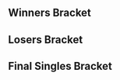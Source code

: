 {{DISPLAYTITLE:Justice 4: Singles Bracket}}{{SetGame|melee}}
{{tabs static
|name1=Overview
|link1=Justice/4
|name2=Singles Bracket
|link2=Justice/4/Singles Bracket
|name3=Doubles Bracket
|link3=Justice/4/Doubles Bracket
|This=2
}}
==Winners Bracket==
{{64DEWBracketA
|tourneylink=Justice/4
|tourneyname=Justice 4
|r1m1p1=Armada |r1m1p1flag=se |r1m1p1score={{win}} |r1m1win=1
|r1m1p2=Bye |r1m1p2flag= |r1m1p2score=
|r1m2p1=CheezPuff |r1m2p1flag=us |r1m2p1score={{win}} |r1m2win=1
|r1m2p2=Shminkledorf |r1m2p2flag=us |r1m2p2score=
|r1m3p1=G$ |r1m3p1flag=us |r1m3p1score={{win}} |r1m3win=1
|r1m3p2=Bye |r1m3p2flag= |r1m3p2score=
|r1m4p1=MattDotZeb |r1m4p1flag=us |r1m4p1score={{win}} |r1m4win=1
|r1m4p2=Rykard |r1m4p2flag=us |r1m4p2score=
|r1m5p1=JSex |r1m5p1flag=us |r1m5p1score={{win}} |r1m5win=1
|r1m5p2=Bye |r1m5p2flag= |r1m5p2score=
|r1m6p1=Slox |r1m6p1flag=us |r1m6p1score={{win}} |r1m6win=1
|r1m6p2=Hungry Pigeon |r1m6p2flag=us |r1m6p2score=
|r1m7p1=dudutsai |r1m7p1flag=us |r1m7p1score={{win}} |r1m7win=1
|r1m7p2=Bye |r1m7p2flag= |r1m7p2score=
|r1m8p1=Green Ranger |r1m8p1flag=us |r1m8p1score={{win}} |r1m8win=1
|r1m8p2=Garth |r1m8p2flag= |r1m8p2score=

|r1m9p1=Zhu |r1m9p1flag=us |r1m9p1score={{win}} |r1m9win=1
|r1m9p2=Bye |r1m9p2flag= |r1m9p2score=
|r1m10p1=Stro |r1m10p1flag=us |r1m10p1score= |r1m10win=2
|r1m10p2=Emukiller |r1m10p2flag=us |r1m10p2score={{win}}
|r1m11p1=Animal |r1m11p1flag=us |r1m11p1score={{win}} |r1m11win=1
|r1m11p2=Bye |r1m11p2flag= |r1m11p2score=
|r1m12p1=Phish-it |r1m12p1flag=us |r1m12p1score={{win}} |r1m12win=1
|r1m12p2=GP |r1m12p2flag= |r1m12p2score=
|r1m13p1=DJ Nintendo |r1m13p1flag=us |r1m13p1score={{win}} |r1m13win=1
|r1m13p2=Bye |r1m13p2flag= |r1m13p2score=
|r1m14p1=HectoHertz |r1m14p1flag=us |r1m14p1score={{win}} |r1m14win=1
|r1m14p2=Tichinde925 |r1m14p2flag=us |r1m14p2score=
|r1m15p1=Widl |r1m15p1flag=no |r1m15p1score={{win}} |r1m15win=1
|r1m15p2=Bye |r1m15p2flag= |r1m15p2score=
|r1m16p1=Skrach |r1m16p1flag=us |r1m16p1score={{win}} |r1m16win=1
|r1m16p2=Walnut |r1m16p2flag= |r1m16p2score=

|r1m17p1=Hax |r1m17p1flag=us |r1m17p1score={{win}} |r1m17win=1
|r1m17p2=Bye |r1m17p2flag= |r1m17p2score=

|r1m18p1=Bolt |r1m18p1flag=us |r1m18p1score=0 |r1m18win=2
|r1m18p2=Vino |r1m18p2flag=us |r1m18p2score=2
|r1m18p1char1=falco |r1m18p2char1=marth |r1m18p1stock1=0 |r1m18p2stock1=1 |r1m18win1=2 |r1m18stage1=Yoshi's Story
|r1m18p1char2=falco |r1m18p2char2=marth |r1m18p1stock2=0 |r1m18p2stock2=1 |r1m18win2=2 |r1m18stage2=Battlefield
|r1m18details={{BracketMatchDetails|reddit=|comment=|vod=https://youtu.be/kRfx2QtD8Fs}}

|r1m19p1=OTG |r1m19p1flag=us |r1m19p1score={{win}} |r1m19win=1
|r1m19p2=Bye |r1m19p2flag= |r1m19p2score=
|r1m20p1=Velocity |r1m20p1flag=us |r1m20p1score={{win}} |r1m20win=1
|r1m20p2=Rold Gold |r1m20p2flag=us |r1m20p2score=
|r1m21p1=Zanguzen |r1m21p1flag=us |r1m21p1score={{win}} |r1m21win=1
|r1m21p2=Bye |r1m21p2flag= |r1m21p2score=
|r1m22p1=Codi |r1m22p1flag=us |r1m22p1score={{win}} |r1m22win=1
|r1m22p2=Son2 |r1m22p2flag=us |r1m22p2score=
|r1m23p1=Plank |r1m23p1flag=us |r1m23p1score={{win}} |r1m23win=1
|r1m23p2=Bye |r1m23p2flag= |r1m23p2score=
|r1m24p1=Mafia |r1m24p1flag=us |r1m24p1score={{win}} |r1m24win=1
|r1m24p2=Sol |r1m24p2flag=us |r1m24p2score=

|r1m25p1=The Moon |r1m25p1flag=us |r1m25p1score={{win}} |r1m25win=1
|r1m25p2=Bye |r1m25p2flag= |r1m25p2score=

|r1m26p1=Vortex |r1m26p1flag=us |r1m26p1score=1 |r1m26win=2
|r1m26p2=Idris |r1m26p2flag= |r1m26p2score=2
|r1m26p1char1=sheik |r1m26p2char1=fox |r1m26p1stock1=1 |r1m26p2stock1=0 |r1m26win1=1 |r1m26stage1=Dream Land
|r1m26p1char2=sheik |r1m26p2char2=fox |r1m26p1stock2=0 |r1m26p2stock2=2 |r1m26win2=2 |r1m26stage2=Pokémon Stadium
|r1m26p1char3=sheik |r1m26p2char3=fox |r1m26p1stock3=0 |r1m26p2stock3=2 |r1m26win3=2 |r1m26stage3=Battlefield
|r1m26details={{BracketMatchDetails|reddit=|comment=|vod=https://youtu.be/Ydow5atprDM}}

|r1m27p1=KNut |r1m27p1flag=us |r1m27p1score={{win}} |r1m27win=1
|r1m27p2=Bye |r1m27p2flag= |r1m27p2score=
|r1m28p1=dizzkidboogie |r1m28p1flag=us |r1m28p1score={{win}} |r1m28win=1
|r1m28p2=Coin Chaser |r1m28p2flag=us |r1m28p2score=
|r1m29p1=Swiftbass |r1m29p1flag=us |r1m29p1score={{win}} |r1m29win=1
|r1m29p2=Bye |r1m29p2flag= |r1m29p2score=
|r1m30p1=Minty |r1m30p1flag=us |r1m30p1score={{win}} |r1m30win=1
|r1m30p2=thx |r1m30p2flag=us |r1m30p2score=
|r1m31p1=Admiral |r1m31p1flag=us |r1m31p1score={{win}} |r1m31win=1
|r1m31p2=Bye |r1m31p2flag= |r1m31p2score=
|r1m32p1=Vist |r1m32p1flag=us |r1m32p1score={{win}} |r1m32win=1
|r1m32p2=Chuuper |r1m32p2flag= |r1m32p2score=

|r2m1p1=Armada |r2m1p1flag=se |r2m1p1score={{win}} |r2m1win=1
|r2m1p2=CheezPuff |r2m1p2flag=us |r2m1p2score=
|r2m2p1=G$ |r2m2p1flag=us |r2m2p1score= |r2m2win=2
|r2m2p2=MattDotZeb |r2m2p2flag=us |r2m2p2score={{win}}
|r2m3p1=JSex |r2m3p1flag=us |r2m3p1score= |r2m3win=2
|r2m3p2=Slox |r2m3p2flag=us |r2m3p2score={{win}}
|r2m4p1=dudutsai |r2m4p1flag=us |r2m4p1score={{win}} |r2m4win=1
|r2m4p2=Green Ranger |r2m4p2flag=us |r2m4p2score=
|r2m5p1=Zhu |r2m5p1flag=us |r2m5p1score={{win}} |r2m5win=1
|r2m5p2=Emukiller |r2m5p2flag=us |r2m5p2score=
|r2m6p1=Animal |r2m6p1flag=us |r2m6p1score={{win}} |r2m6win=1
|r2m6p2=Phish-it |r2m6p2flag=us |r2m6p2score=
|r2m7p1=DJ Nintendo |r2m7p1flag=us |r2m7p1score={{win}} |r2m7win=1
|r2m7p2=HectoHertz |r2m7p2flag=us |r2m7p2score=
|r2m8p1=Widl |r2m8p1flag=no |r2m8p1score= |r2m8win=2
|r2m8p2=Skrach |r2m8p2flag=us |r2m8p2score={{win}}

|r2m9p1=Hax |r2m9p1flag=us |r2m9p1score=2 |r2m9win=1
|r2m9p2=Vino |r2m9p2flag=us |r2m9p2score=0
|r2m9p1char1=fox |r2m9p2char1=marth |r2m9p1stock1=2 |r2m9p2stock1=0 |r2m9win1=1 |r2m9stage1=Battlefield
|r2m9p1char2=fox |r2m9p2char2=marth |r2m9p1stock2=2 |r2m9p2stock2=0 |r2m9win2=1 |r2m9stage2=Fountain of Dreams
|r2m9details={{BracketMatchDetails|reddit=|comment=|vod=https://youtu.be/0OQ85jeFyAg}}

|r2m10p1=OTG |r2m10p1flag=us |r2m10p1score={{win}} |r2m10win=1
|r2m10p2=Velocity |r2m10p2flag=us |r2m10p2score=
|r2m11p1=Zanguzen |r2m11p1flag=us |r2m11p1score={{win}} |r2m11win=1
|r2m11p2=Codi |r2m11p2flag=us |r2m11p2score=
|r2m12p1=Plank |r2m12p1flag=us |r2m12p1score= |r2m12win=2
|r2m12p2=Mafia |r2m12p2flag=us |r2m12p2score={{win}}

|r2m13p1=The Moon |r2m13p1flag=us |r2m13p1score=2 |r2m13win=1
|r2m13p2=Idris |r2m13p2flag=us |r2m13p2score=1
|r2m13p1char1=marth |r2m13p2char1=fox |r2m13p1stock1=2 |r2m13p2stock1=0 |r2m13win1=1 |r2m13stage1=Battlefield
|r2m13p1char2=marth |r2m13p2char2=fox |r2m13p1stock2=0 |r2m13p2stock2=1 |r2m13win2=2 |r2m13stage2=Pokémon Stadium
|r2m13p1char3=marth |r2m13p2char3=fox |r2m13p1stock3=1 |r2m13p2stock3=0 |r2m13win3=1 |r2m13stage3=Yoshi's Story
|r2m13details={{BracketMatchDetails|reddit=|comment=|vod=https://youtu.be/6VFvCqDCffg}}

|r2m14p1=KNut |r2m14p1flag=us |r2m14p1score= |r2m14win=2
|r2m14p2=dizzkidboogie |r2m14p2flag=us |r2m14p2score={{win}}
|r2m15p1=Swiftbass |r2m15p1flag=us |r2m15p1score={{win}} |r2m15win=1
|r2m15p2=Minty |r2m15p2flag=us |r2m15p2score=
|r2m16p1=Admiral |r2m16p1flag=us |r2m16p1score= |r2m16win=2
|r2m16p2=Vist |r2m16p2flag=us |r2m16p2score={{win}}

|r3m1p1=Armada |r3m1p1flag=se |r3m1p1score=2 |r3m1win=1
|r3m1p2=MattDotZeb |r3m1p2flag=us |r3m1p2score=0
|r3m1p1char1=peach |r3m1p2char1=falco |r3m1p1stock1=3 |r3m1p2stock1=0 |r3m1win1=1 |r3m1stage1=Battlefield
|r3m1p1char2=peach |r3m1p2char2=falco |r3m1p1stock2=2 |r3m1p2stock2=0 |r3m1win2=1 |r3m1stage2=Fountain of Dreams
|r3m1details={{BracketMatchDetails|reddit=|comment=|vod=https://youtu.be/--qEYLt2848}}

|r3m2p1=Slox |r3m2p1flag=us |r3m2p1score={{win}} |r3m2win=1
|r3m2p2=dudutsai |r3m2p2flag=us |r3m2p2score=

|r3m3p1=Zhu |r3m3p1flag=us |r3m3p1score=1 |r3m3win=2
|r3m3p2=Animal |r3m3p2flag=us |r3m3p2score=2
|r3m3p1char1=falco |r3m3p2char1=fox |r3m3p1stock1=0 |r3m3p2stock1=1 |r3m3win1=2 |r3m3stage1=Battlefield
|r3m3p1char2=falco |r3m3p2char2=fox |r3m3p1stock2=2 |r3m3p2stock2=0 |r3m3win2=1 |r3m3stage2=Pokémon Stadium
|r3m3p1char3=falco |r3m3p2char3=fox |r3m3p1stock3=0 |r3m3p2stock3=2 |r3m3win3=2 |r3m3stage3=Battlefield
|r3m3details={{BracketMatchDetails|reddit=|comment=|vod=https://youtu.be/wOSPkoRiX1Y}}

|r3m4p1=DJ Nintendo |r3m4p1flag=us |r3m4p1score={{win}} |r3m4win=1
|r3m4p2=Skrach |r3m4p2flag=us |r3m4p2score=

|r3m5p1=Hax |r3m5p1flag=us |r3m5p1score=2 |r3m5win=1
|r3m5p2=OTG |r3m5p2flag=us |r3m5p2score=0
|r3m5p1char1=fox |r3m5p2char1=doc |r3m5p1stock1=2 |r3m5p2stock1=0 |r3m5win1=1 |r3m5stage1=Battlefield
|r3m5p1char2=fox |r3m5p2char2=doc |r3m5p1stock2=1 |r3m5p2stock2=0 |r3m5win2=1 |r3m5stage2=Fountain of Dreams
|r3m5details={{BracketMatchDetails|reddit=|comment=|vod=https://youtu.be/ofbsGZh0CHM}}

|r3m6p1=Zanguzen |r3m6p1flag=us |r3m6p1score={{win}} |r3m6win=1
|r3m6p2=Mafia |r3m6p2flag=us |r3m6p2score=
|r3m7p1=The Moon |r3m7p1flag=us |r3m7p1score={{win}} |r3m7win=1
|r3m7p2=dizzkidboogie |r3m7p2flag=us |r3m7p2score=
|r3m8p1=Swiftbass |r3m8p1flag=us |r3m8p1score= |r3m8win=2
|r3m8p2=Vist |r3m8p2flag=us |r3m8p2score={{win}}

|r4m1p1=Armada |r4m1p1flag=se |r4m1p1score=3 |r4m1win=1
|r4m1p2=Slox |r4m1p2flag=us |r4m1p2score=0
|r4m1p1char1=peach |r4m1p2char1=cf |r4m1p1stock1=3 |r4m1p2stock1=0 |r4m1win1=1 |r4m1stage1=Dream Land
|r4m1p1char2=peach |r4m1p2char2=fox |r4m1p1stock2=2 |r4m1p2stock2=0 |r4m1win2=1 |r4m1stage2=Pokémon Stadium
|r4m1p1char3=peach |r4m1p2char3=fox |r4m1p1stock3=3 |r4m1p2stock3=0 |r4m1win3=1 |r4m1stage3=Pokémon Stadium
|r4m1details={{BracketMatchDetails|reddit=|comment=|vod=https://youtu.be/gfRpwd5d_qk}}

|r4m2p1=Animal |r4m2p1flag=us |r4m2p1score=1 |r4m2win=2
|r4m2p2=DJ Nintendo |r4m2p2flag=us |r4m2p2score=3
|r4m2p1char1=fox |r4m2p2char1=fox |r4m2p1stock1=1 |r4m2p2stock1=0 |r4m2win1=1 |r4m2stage1=Battlefield
|r4m2p1char2=fox |r4m2p2char2=fox |r4m2p1stock2=0 |r4m2p2stock2=3 |r4m2win2=2 |r4m2stage2=Dream Land
|r4m2p1char3=fox |r4m2p2char3=fox |r4m2p1stock3=0 |r4m2p2stock3=3 |r4m2win3=2 |r4m2stage3=Battlefield
|r4m2p1char4=fox |r4m2p2char4=fox |r4m2p1stock4=0 |r4m2p2stock4=3 |r4m2win4=2 |r4m2stage4=Pokémon Stadium
|r4m2details={{BracketMatchDetails|reddit=|comment=|vod=https://youtu.be/KvUbk6fXMWU}}

|r4m3p1=Hax |r4m3p1flag=us |r4m3p1score=3 |r4m3win=1
|r4m3p2=Zanguzen |r4m3p2flag=us |r4m3p2score=0
|r4m3p1char1=fox |r4m3p2char1=falco |r4m3p1stock1=1 |r4m3p2stock1=0 |r4m3win1=1 |r4m3stage1=Battlefield
|r4m3p1char2=fox |r4m3p2char2=falco |r4m3p1stock2=3 |r4m3p2stock2=0 |r4m3win2=1 |r4m3stage2=Battlefield
|r4m3p1char3=fox |r4m3p2char3=falco |r4m3p1stock3=1 |r4m3p2stock3=0 |r4m3win3=1 |r4m3stage3=Battlefield
|r4m3details={{BracketMatchDetails|reddit=|comment=|vod=https://youtu.be/igPgOpUszQ8}}

|r4m4p1=The Moon |r4m4p1flag=us |r4m4p1score=3 |r4m4win=1
|r4m4p2=Vist |r4m4p2flag=us |r4m4p2score=1
|r4m4p1char1=marth |r4m4p2char1=luigi |r4m4p1stock1=1 |r4m4p2stock1=0 |r4m4win1=1 |r4m4stage1=Battlefield
|r4m4p1char2=marth |r4m4p2char2=luigi |r4m4p1stock2=0 |r4m4p2stock2=1 |r4m4win2=2 |r4m4stage2=Dream Land
|r4m4p1char3=marth |r4m4p2char3=luigi |r4m4p1stock3=1 |r4m4p2stock3=0 |r4m4win3=1 |r4m4stage3=Pokémon Stadium
|r4m4p1char4=marth |r4m4p2char4=luigi |r4m4p1stock4=1 |r4m4p2stock4=0 |r4m4win4=1 |r4m4stage4=Final Destination
|r4m4details={{BracketMatchDetails|reddit=|comment=|vod=https://youtu.be/_XeJBa6OpcI}}

|r5m1p1=Armada |r5m1p1flag=se |r5m1p1score=3 |r5m1win=1
|r5m1p2=DJ Nintendo |r5m1p2flag=us |r5m1p2score=0
|r5m1p1char1=peach |r5m1p2char1=fox |r5m1p1stock1=2 |r5m1p2stock1=0 |r5m1win1=1 |r5m1stage1=Dream Land
|r5m1p1char2=peach |r5m1p2char2=fox |r5m1p1stock2=3 |r5m1p2stock2=0 |r5m1win2=1 |r5m1stage2=Yoshi's Story
|r5m1p1char3=peach |r5m1p2char3=fox |r5m1p1stock3=3 |r5m1p2stock3=0 |r5m1win3=1 |r5m1stage3=Battlefield
|r5m1details={{BracketMatchDetails|reddit=|comment=|vod=https://youtu.be/SPdrT_fOq9c}}

|r5m2p1=Hax |r5m2p1flag=us |r5m2p1score=3 |r5m2win=1
|r5m2p2=The Moon |r5m2p2flag=us |r5m2p2score=2
|r5m2p1char1=fox |r5m2p2char1=marth |r5m2p1stock1=0 |r5m2p2stock1=1 |r5m2win1=2 |r5m2stage1=Battlefield
|r5m2p1char2=fox |r5m2p2char2=marth |r5m2p1stock2=2 |r5m2p2stock2=0 |r5m2win2=1 |r5m2stage2=Dream Land
|r5m2p1char3=fox |r5m2p2char3=marth |r5m2p1stock3=1 |r5m2p2stock3=0 |r5m2win3=1 |r5m2stage3=Yoshi's Story
|r5m2p1char4=fox |r5m2p2char4=marth |r5m2p1stock4=0 |r5m2p2stock4=2 |r5m2win4=2 |r5m2stage4=Yoshi's Story
|r5m2p1char5=fox |r5m2p2char5=marth |r5m2p1stock5=1 |r5m2p2stock5=0 |r5m2win5=1 |r5m2stage5=Battlefield
|r5m2details={{BracketMatchDetails|reddit=|comment=|vod=https://youtu.be/yy9JqJVPORo}}
}}
==Losers Bracket==
{{48DELBracketSmwA
|tourneylink=Justice/4
|tourneyname=Justice 4
|l1placement=33-48
|l2placement=25-32
|l3placement=17-24
|l4placement=13-16
|l5placement=9-12
|l6placement=7-8
|l7placement=5-6

|l1m1p1=Emukiller |l1m1p1flag=us |l1m1p1score={{win}} |l1m1win=1
|l1m1p2=Shminkledorf |l1m1p2flag=us |l1m1p2score=
|l1m2p1=Phish-it |l1m2p1flag=us |l1m2p1score={{win}} |l1m2win=1
|l1m2p2=Rykard |l1m2p2flag=us |l1m2p2score=
|l1m3p1=HectoHertz |l1m3p1flag=us |l1m3p1score={{win}} |l1m3win=1
|l1m3p2=Hungry Pigeon |l1m3p2flag=us |l1m3p2score=
|l1m4p1=Widl |l1m4p1flag=no |l1m4p1score= |l1m4win=2
|l1m4p2=Garth |l1m4p2flag= |l1m4p2score={{win}}
|l1m5p1=CheezPuff |l1m5p1flag=us |l1m5p1score={{win}} |l1m5win=1
|l1m5p2=Stro |l1m5p2flag=us |l1m5p2score=
|l1m6p1=G$ |l1m6p1flag=us |l1m6p1score={{win}} |l1m6win=1
|l1m6p2=GP |l1m6p2flag= |l1m6p2score=
|l1m7p1=JSex |l1m7p1flag=us |l1m7p1score={{win}} |l1m7win=1
|l1m7p2=Tichinde925 |l1m7p2flag=us |l1m7p2score=
|l1m8p1=Green Ranger |l1m8p1flag=us |l1m8p1score={{win}} |l1m8win=1
|l1m8p2=Walnut |l1m8p2flag= |l1m8p2score=
|l1m9p1=Idris |l1m9p1flag= |l1m9p1score= |l1m9win=2
|l1m9p2=Bolt |l1m9p2flag=us |l1m9p2score={{win}}
|l1m10p1=KNut |l1m10p1flag=us |l1m10p1score={{win}} |l1m10win=1
|l1m10p2=Rold Gold |l1m10p2flag=us |l1m10p2score=
|l1m11p1=Minty |l1m11p1flag=us |l1m11p1score= |l1m11win=2
|l1m11p2=Son2 |l1m11p2flag=us |l1m11p2score={{win}}

|l1m12p1=Admiral |l1m12p1flag=us |l1m12p1score=1 |l1m12win=2
|l1m12p2=Sol |l1m12p2flag=us |l1m12p2score=2
|l1m12p1char1=ic |l1m12p2char1=fox |l1m12p1stock1=1 |l1m12p2stock1=0 |l1m12win1=1 |l1m12stage1=Yoshi's Story
|l1m12p1char2=ic |l1m12p2char2=fox |l1m12p1stock2=0 |l1m12p2stock2=1 |l1m12win2=2 |l1m12stage2=Pokémon Stadium
|l1m12p1char3=ic |l1m12p2char3=fox |l1m12p1stock3=0 |l1m12p2stock3=2 |l1m12win3=2 |l1m12stage3=Fountain of Dreams
|l1m12details={{BracketMatchDetails|reddit=|comment=|vod=https://youtu.be/KKaZDWGCDgw}}

|l1m13p1=Vino |l1m13p1flag=us |l1m13p1score={{win}} |l1m13win=1
|l1m13p2=Vortex |l1m13p2flag=us |l1m13p2score=
|l1m14p1=Velocity |l1m14p1flag=us |l1m14p1score={{win}} |l1m14win=1
|l1m14p2=Coin Chaser |l1m14p2flag=us |l1m14p2score=
|l1m15p1=Codi |l1m15p1flag=us |l1m15p1score={{win}} |l1m15win=1
|l1m15p2=thx |l1m15p2flag=us |l1m15p2score=
|l1m16p1=Plank |l1m16p1flag=us |l1m16p1score={{win}} |l1m16win=1
|l1m16p2=Chuuper |l1m16p2flag= |l1m16p2score=

|l2m1p1=Emukiller |l2m1p1flag=us |l2m1p1score= |l2m1win=2
|l2m1p2=Phish-it |l2m1p2flag=us |l2m1p2score={{win}}
|l2m2p1=HectoHertz |l2m2p1flag=us |l2m2p1score={{win}} |l2m2win=1
|l2m2p2=Garth |l2m2p2flag= |l2m2p2score=
|l2m3p1=CheezPuff |l2m3p1flag=us |l2m3p1score= |l2m3win=2
|l2m3p2=G$ |l2m3p2flag=us |l2m3p2score={{win}}
|l2m4p1=JSex |l2m4p1flag=us |l2m4p1score= |l2m4win=2
|l2m4p2=Green Ranger |l2m4p2flag=us |l2m4p2score={{win}}
|l2m5p1=Bolt |l2m5p1flag=us |l2m5p1score= |l2m5win=2
|l2m5p2=KNut |l2m5p2flag=us |l2m5p2score={{win}}
|l2m6p1=Son2 |l2m6p1flag=us |l2m6p1score={{win}} |l2m6win=1
|l2m6p2=Sol |l2m6p2flag=us |l2m6p2score=
|l2m7p1=Vino |l2m7p1flag=us |l2m7p1score= |l2m7win=2
|l2m7p2=Velocity |l2m7p2flag=us |l2m7p2score={{win}}
|l2m8p1=Codi |l2m8p1flag=us |l2m8p1score={{win}} |l2m8win=1
|l2m8p2=Plank |l2m8p2flag=us |l2m8p2score=
 
|l3m1p1=Mafia |l3m1p1flag=us |l3m1p1score={{win}} |l3m1win=1
|l3m1p2=Phish-it |l3m1p2flag=us |l3m1p2score=
|l3m2p1=OTG |l3m2p1flag=us |l3m2p1score={{win}} |l3m2win=1
|l3m2p2=HectoHertz |l3m2p2flag=us |l3m2p2score=
|l3m3p1=Swiftbass |l3m3p1flag=us |l3m3p1score= |l3m3win=2
|l3m3p2=G$ |l3m3p2flag=us |l3m3p2score={{win}}
|l3m4p1=dizzkidboogie |l3m4p1flag=us |l3m4p1score={{win}} |l3m4win=1
|l3m4p2=Green Ranger |l3m4p2flag=us |l3m4p2score=
|l3m5p1=dudutsai |l3m5p1flag=us |l3m5p1score={{win}} |l3m5win=1
|l3m5p2=KNut |l3m5p2flag=us |l3m5p2score=
|l3m6p1=MattDotZeb |l3m6p1flag=us |l3m6p1score={{win}} |l3m6win=1
|l3m6p2=Sol |l3m6p2flag=us |l3m6p2score=
|l3m7p1=Skrach |l3m7p1flag=us |l3m7p1score= |l3m7win=2
|l3m7p2=Velocity |l3m7p2flag=us |l3m7p2score={{win}}
|l3m8p1=Zhu |l3m8p1flag=us |l3m8p1score={{win}} |l3m8win=1
|l3m8p2=Codi |l3m8p2flag=us |l3m8p2score=

|l4m1p1=Mafia |l4m1p1flag=us |l4m1p1score={{win}} |l4m1win=1
|l4m1p2=OTG |l4m1p2flag=us |l4m1p2score=
|l4m2p1=G$ |l4m2p1flag=us |l4m2p1score={{win}} |l4m2win=1
|l4m2p2=dizzkidboogie |l4m2p2flag=us |l4m2p2score=
|l4m3p1=dudutsai |l4m3p1flag=us |l4m3p1score= |l4m3win=2
|l4m3p2=MattDotZeb |l4m3p2flag=us |l4m3p2score={{win}}
|l4m4p1=Velocity |l4m4p1flag=us |l4m4p1score= |l4m4win=2
|l4m4p2=Zhu |l4m4p2flag=us |l4m4p2score={{win}}

|l5m1p1=Animal |l5m1p1flag=us |l5m1p1score={{win}} |l5m1win=1
|l5m1p2=Mafia |l5m1p2flag=us |l5m1p2score=
|l5m2p1=Slox |l5m2p1flag=us |l5m2p1score= |l5m2win=2
|l5m2p2=G$ |l5m2p2flag=us |l5m2p2score={{win}}

|l5m3p1=Vist |l5m3p1flag=us |l5m3p1score=2 |l5m3win=1
|l5m3p2=MattDotZeb |l5m3p2flag=us |l5m3p2score=0
|l5m3p1char1=luigi |l5m3p2char1=falco |l5m3p1stock1=1 |l5m3p2stock1=0 |l5m3win1=1 |l5m3stage1=Battlefield
|l5m3p1char2=luigi |l5m3p2char2=falco |l5m3p1stock2=1 |l5m3p2stock2=0 |l5m3win2=1 |l5m3stage2=Battlefield
|l5m3details={{BracketMatchDetails|reddit=|comment=|vod=https://youtu.be/mx0Anm0hLmM}}

|l5m4p1=Zanguzen |l5m4p1flag=us |l5m4p1score=0 |l5m4win=2
|l5m4p2=Zhu |l5m4p2flag=us |l5m4p2score=2
|l5m4p1char1=falco |l5m4p2char1=falco |l5m4p1stock1=0 |l5m4p2stock1=1 |l5m4win1=2 |l5m4stage1=Battlefield
|l5m4p1char2=falco |l5m4p2char2=falco |l5m4p1stock2=0 |l5m4p2stock2=1 |l5m4win2=2 |l5m4stage2=Battlefield
|l5m4details={{BracketMatchDetails|reddit=|comment=|vod=https://youtu.be/IPcxFFCj06E}}

|l6m1p1=Animal |l6m1p1flag=us |l6m1p1score=1 |l6m1win=2
|l6m1p2=G$ |l6m1p2flag=us |l6m1p2score=2
|l6m1p1char1=fox |l6m1p2char1=falco |l6m1p1stock1=2 |l6m1p2stock1=0 |l6m1win1=1 |l6m1stage1=Fountain of Dreams
|l6m1p1char2=fox |l6m1p2char2=falco |l6m1p1stock2=0 |l6m1p2stock2=1 |l6m1win2=2 |l6m1stage2=Dream Land
|l6m1p1char3=fox |l6m1p2char3=marth |l6m1p1stock3=0 |l6m1p2stock3=1 |l6m1win3=2 |l6m1stage3=Battlefield
|l6m1details={{BracketMatchDetails|reddit=|comment=|vod=https://youtu.be/jBFfjUNyWvY}}

|l6m2p1=Vist |l6m2p1flag=us |l6m2p1score=0 |l6m2win=2
|l6m2p2=Zhu |l6m2p2flag=us |l6m2p2score=2
|l6m2p1char1=luigi |l6m2p2char1=falco |l6m2p1stock1=0 |l6m2p2stock1=2 |l6m2win1=2 |l6m2stage1=Battlefield
|l6m2p1char2=luigi |l6m2p2char2=falco |l6m2p1stock2=0 |l6m2p2stock2=1 |l6m2win2=2 |l6m2stage2=Dream Land
|l6m2details={{BracketMatchDetails|reddit=|comment=|vod=https://youtu.be/bNcf10uEigQ}}

|l7m1p1=The Moon |l7m1p1flag=us |l7m1p1score=3 |l7m1win=1
|l7m1p2=G$ |l7m1p2flag=us |l7m1p2score=1
|l7m1p1char1=marth |l7m1p2char1=falco |l7m1p1stock1=1 |l7m1p2stock1=0 |l7m1win1=1 |l7m1stage1=Final Destination
|l7m1p1char2=marth |l7m1p2char2=falco |l7m1p1stock2=3 |l7m1p2stock2=0 |l7m1win2=1 |l7m1stage2=Final Destination
|l7m1p1char3=marth |l7m1p2char3=falco |l7m1p1stock3=0 |l7m1p2stock3=1 |l7m1win3=2 |l7m1stage3=Dream Land
|l7m1p1char4=marth |l7m1p2char4=falco |l7m1p1stock4=1 |l7m1p2stock4=0 |l7m1win4=1 |l7m1stage4=Battlefield
|l7m1details={{BracketMatchDetails|reddit=|comment=|vod=https://youtu.be/SdY0zBHar_A}}

|l7m2p1=DJ Nintendo |l7m2p1flag=us |l7m2p1score=1 |l7m2win=2
|l7m2p2=Zhu |l7m2p2flag=us |l7m2p2score=3
|l7m2p1char1=fox |l7m2p2char1=falco |l7m2p1stock1=0 |l7m2p2stock1=2 |l7m2win1=2 |l7m2stage1=Battlefield
|l7m2p1char2=fox |l7m2p2char2=falco |l7m2p1stock2=1 |l7m2p2stock2=0 |l7m2win2=1 |l7m2stage2=Battlefield
|l7m2p1char3=fox |l7m2p2char3=falco |l7m2p1stock3=0 |l7m2p2stock3=2 |l7m2win3=2 |l7m2stage3=Pokémon Stadium
|l7m2p1char4=fox |l7m2p2char4=falco |l7m2p1stock4=0 |l7m2p2stock4=2 |l7m2win4=2 |l7m2stage4=Dream Land
|l7m2details={{BracketMatchDetails|reddit=|comment=|vod=https://youtu.be/-VbfebLxFGw}}
}}
<onlyinclude>
==Final Singles Bracket==
{{DEFinalSmwBracket
|tourneylink=Justice/4
|tourneyname=Justice 4
|l1placement=4
|r2placement=3
|r3loserplacement=2
|r3winnerplacement=1
|column-width=200
|export_score=true

<!-- FROM WINNERS -->
|r1m1p1=Armada |r1m1p1flag=se |r1m1p1score=3 |r1m1win=1
|r1m1p2=Hax |r1m1p2flag=us |r1m1p2score=1
|r1m1p1char1=peach |r1m1p1stock1=3 |r1m1p2char1=fox |r1m1p2stock1=0 |r1m1win1=1 |r1m1stage1=Battlefield 
|r1m1p1char2=peach |r1m1p1stock2=0 |r1m1p2char2=fox |r1m1p2stock2=1 |r1m1win2=2 |r1m1stage2=Battlefield
|r1m1p1char3=peach |r1m1p1stock3=1 |r1m1p2char3=fox |r1m1p2stock3=0 |r1m1win3=1 |r1m1stage3=Dream Land
|r1m1p1char4=peach |r1m1p1stock4=2 |r1m1p2char4=fox |r1m1p2stock4=0 |r1m1win4=1 |r1m1stage4=Pokémon Stadium
|r1m1p1char5= |r1m1p1stock5= |r1m1p2char5= |r1m1p2stock5= |r1m1win5= |r1m1stage5=
|r1m1date=
|r1m1finished=
|r1m1details={{BracketMatchDetails
|vod=https://www.youtube.com/watch?v=_EH7RaL3cpk
|preview= 
|lrthread=
|interview=
|recap=
|comment=
|live=
}}

<!-- FROM LOSERS -->
|l1m1p1=The Moon |l1m1p1flag=us |l1m1p1score=2 |l1m1win=2
|l1m1p2=Zhu |l1m1p2flag=us |l1m1p2score=3
|l1m1p1char1=marth |l1m1p1stock1=1 |l1m1p2char1=falco |l1m1p2stock1=0 |l1m1win1=1 |l1m1stage1=Battlefield 
|l1m1p1char2=marth |l1m1p1stock2=1 |l1m1p2char2=falco |l1m1p2stock2=0 |l1m1win2=1 |l1m1stage2=Pokémon Stadium
|l1m1p1char3=marth |l1m1p1stock3=0 |l1m1p2char3=falco |l1m1p2stock3=1 |l1m1win3=2 |l1m1stage3=Pokémon Stadium
|l1m1p1char4=marth |l1m1p1stock4=0 |l1m1p2char4=falco |l1m1p2stock4=2 |l1m1win4=2 |l1m1stage4=Battlefield
|l1m1p1char5=marth |l1m1p1stock5=0 |l1m1p2char5=falco |l1m1p2stock5=1 |l1m1win5=2 |l1m1stage5=Battlefield
|l1m1date=
|l1m1finished=
|l1m1details={{BracketMatchDetails
|vod=https://www.youtube.com/watch?v=rlB86oNVFXQ
|preview= 
|lrthread=
|interview=
|recap=
|comment=
|live=
}}

<!-- LOSERS FINALS -->
|r2m1p1=Hax |r2m1p1flag=us |r2m1p1score=3 |r2m1win=1
|r2m1p2=Zhu |r2m1p2flag=us |r2m1p2score=0
|r2m1p1char1=fox |r2m1p1stock1=1 |r2m1p2char1=falco |r2m1p2stock1=0 |r2m1win1=1 |r2m1stage1=Battlefield 
|r2m1p1char2=fox |r2m1p1stock2=2 |r2m1p2char2=falco |r2m1p2stock2=0 |r2m1win2=1 |r2m1stage2=Pokémon Stadium
|r2m1p1char3=fox |r2m1p1stock3=1 |r2m1p2char3=falco |r2m1p2stock3=0 |r2m1win3=1 |r2m1stage3=Pokémon Stadium
|r2m1p1char4= |r2m1p1stock4= |r2m1p2char4= |r2m1p2stock4= |r2m1win4= |r2m1stage4=
|r2m1p1char5= |r2m1p1stock5= |r2m1p2char5= |r2m1p2stock5= |r2m1win5= |r2m1stage5=
|r2m1date=
|r2m1finished=
|r2m1details={{BracketMatchDetails
|vod=https://www.youtube.com/watch?v=JSsC-Fjk5Rk
|preview= 
|lrthread=
|interview=
|recap=
|comment=
|live=
}}

<!-- GRAND FINALS -->
|r3m1p1=Armada |r3m1p1flag=se |r3m1p1score=3 |r3m1win=1
|r3m1p2=Hax |r3m1p2flag=us |r3m1p2score=2
|r3m1p1char1=peach |r3m1p1stock1=0 |r3m1p2char1=fox |r3m1p2stock1=3 |r3m1win1=2 |r3m1stage1=Battlefield 
|r3m1p1char2=peach |r3m1p1stock2=2 |r3m1p2char2=fox |r3m1p2stock2=0 |r3m1win2=1 |r3m1stage2=Dream Land
|r3m1p1char3=peach |r3m1p1stock3=2 |r3m1p2char3=fox |r3m1p2stock3=0 |r3m1win3=1 |r3m1stage3=Yoshi's Story
|r3m1p1char4=peach |r3m1p1stock4=0 |r3m1p2char4=fox |r3m1p2stock4=2 |r3m1win4=2 |r3m1stage4=Yoshi's Story
|r3m1p1char5=peach |r3m1p1stock5=3 |r3m1p2char5=fox |r3m1p2stock5=0 |r3m1win5=1 |r3m1stage5=Fountain of Dreams
|r3m1date=
|r3m1finished=
|r3m1details={{BracketMatchDetails
|vod=https://www.youtube.com/watch?v=11kQ78wJatY
|preview= 
|lrthread=
|interview=
|recap=
|comment=
|live=
}}
}}
</onlyinclude>
